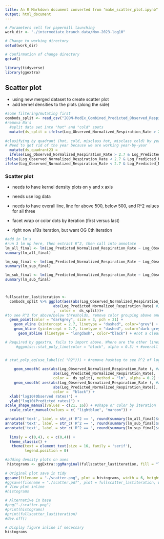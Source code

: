 ```yaml
---
title: An R Markdown document converted from "make_scatter_plot.ipynb"
output: html_document
---
```



```r
# Parameters cell for papermill launching
work_dir <- "./intermediate_branch_data/Nov-2023-log10"
```

```r
# Change to working directory
setwd(work_dir)

# Confirmation of change directory
getwd()
```

```r
library(tidyverse)
library(ggextra)
```

## Scatter plot  
- using new merged dataset to create scatter plot
- add kernel densities to the plots (along the side)

```r
#some filtering/mutating first 
combods_split <- read_csv("ICON-ModEx_Combined_Predicted_Observed_Respiration_Rates.csv", na = c(-9999, "N/A", "NA", NA)) %>%
#remova Na's
  #split data set into "hot" and "cold" spots
  mutate(ds_split = ifelse(Log_Observed_Normalized_Respiration_Rate > 2.7, "500+",                         ifelse(Log_Observed_Normalized_Respiration_Rate < 2.7, "500-", "500-") )) %>% 
  
#clasifying by quadrant (hot, cold, misclass hot, misclass cold) by year
# Need to get rid of the year because we are working year-by-year
  mutate(ds_quadrant23 =                                                    ifelse(Log_Observed_Normalized_Respiration_Rate > 2.7 & Log_Predicted_Normalized_Respiration_Rate > 2.7 , "hs23",
  ifelse(Log_Observed_Normalized_Respiration_Rate > 2.7 & Log_Predicted_Normalized_Respiration_Rate < 2.7 , "misclass_hs23",                                                                                              
ifelse(Log_Observed_Normalized_Respiration_Rate < 2.7 & Log_Predicted_Normalized_Respiration_Rate < 2.7 , "cs23",    
ifelse(Log_Observed_Normalized_Respiration_Rate < 2.7 & Log_Predicted_Normalized_Respiration_Rate > 2.7 , "misclass_cs23", NA)))) )
```

### Scatter plot
 - needs to have kernel density plots on y and x axis
 - needs use log data
 - needs to have overall line, line for above 500, below 500, and R^2 values for all three
 - facet wrap or color dots by iteration (first versus last)
 
 - right now s19s iteration, but want OG 0th iteration

```r
#add in lm's
#run 3 lm up here, then extract R^2, then call into annotate 
lm_all_final <- lm(Log_Predicted_Normalized_Respiration_Rate ~ Log_Observed_Normalized_Respiration_Rate, combods_split)
summary(lm_all_final)

lm_sup_final <- lm(Log_Predicted_Normalized_Respiration_Rate ~ Log_Observed_Normalized_Respiration_Rate, combods_split %>% filter(ds_split == "500+"))
summary(lm_sup_final)

lm_sub_final <- lm(Log_Predicted_Normalized_Respiration_Rate ~ Log_Observed_Normalized_Respiration_Rate, combods_split %>% filter(ds_split == "500-"))
summary(lm_sub_final)



fullscatter_lastiteration <- 
  combods_split %>% ggplot(aes(abs(Log_Observed_Normalized_Respiration_Rate ),
                      abs(Log_Predicted_Normalized_Respiration_Rate) #)) + #
                      ,  color =  ds_split))+ 
#to see R^2 for above/below thresholds, remove color grouping above and use stat poly eq fx (below)
  geom_point(color = "darkgrey", size = 3, pch = 21) + 
    geom_vline (xintercept = 2.7, linetype = "dashed", color="grey") + 
    geom_hline (yintercept = 2.7, linetype = "dashed", color="dark grey") + #not a clear threshold 
      geom_abline (linetype = "longdash", color="black") + #not a clear threshold

# Required by ggextra, fails to import above. Where are the other lines (blue and red) plotted?
     #ggpmisc::stat_poly_line(color = "black", alpha = 0.5) + #overall best fit


# stat_poly_eq(use_label(c( "R2"))) + #remove hashtag to see R^2 of log500 split
 
    geom_smooth( aes(abs(Log_Observed_Normalized_Respiration_Rate ), #above/below threshold best fit
                      abs(Log_Predicted_Normalized_Respiration_Rate),
                      color =  ds_split), method = "lm", alpha = 0.2) + 
    geom_smooth( aes(abs(Log_Observed_Normalized_Respiration_Rate ), #above/below threshold best fit
                      abs(Log_Predicted_Normalized_Respiration_Rate)), method = "lm", alpha = 0.2,
                      color =  "black") +
  xlab("log10(Observed rates)") + 
  ylab("log10(Predicted rates)") + 
scale_shape_manual(values = c(21, 16)) + #shape or color by iteration
  scale_color_manual(values = c( "lightblue", "maroon")) +

annotate('text', label = str_c('R^2 == ', round(summary(lm_all_final)$r.squared, 2)), parse = T, x = 3.5, y = 0.75, size = 5, family = 'serif', color = "black")+
annotate('text', label = str_c('R^2 == ', round(summary(lm_sub_final)$r.squared, 2)), parse = T, x = 3.5, y = 0.5, size = 5, family = 'serif', color="lightblue")+
annotate('text', label = str_c('R^2 == ', round(summary(lm_sup_final)$r.squared, 2)), parse = T, x = 3.5, y = 0.25, size = 5, family = 'serif',  color="maroon")+
    
  lims(y = c(0,4), x = c(0,4)) + 
  theme_classic() +
   theme(text = element_text(size = 16, family = 'serif'), 
         legend.position = 0)

#adding density plots on axes
 histograms <- ggExtra::ggMarginal(fullscatter_lastiteration, fill = "lightgrey")
 
# Original plot save in tidy
ggsave(filename = "./scatter.png", plot = histograms, width = 6, height = 6, dpi = 300)  
#ggsave(filename = "./scatter.pdf", plot = fullscatter_lastiteration, width = 6, height = 6, units="in", dpi = 300, device="pdf")  
# View plot inline
#histograms

# Alternative in base
#png("./scatter.png")
#print(histograms)
#print(fullscatter_lastiteration)
#dev.off()
```



```r
# Display figure inline if necessary
histograms
```

